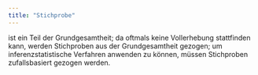 ```yaml
---
title: "Stichprobe"
---
```


ist ein Teil der Grundgesamtheit; da oftmals keine Vollerhebung stattfinden kann, werden Stichproben aus der Grundgesamtheit gezogen; um inferenzstatistische Verfahren anwenden zu können, müssen Stichproben zufallsbasiert gezogen werden.


